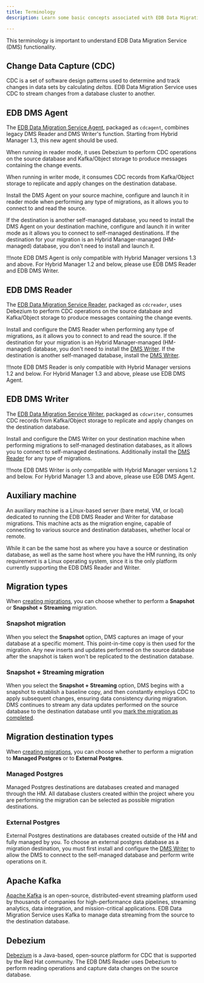 ```yaml
---
title: Terminology
description: Learn some basic concepts associated with EDB Data Migration Service.

---
```


This terminology is important to understand EDB Data Migration Service (DMS) functionality.

## Change Data Capture (CDC)

CDC is a set of software design patterns used to determine and track changes in data sets by calculating *deltas*. EDB Data Migration Service uses CDC to stream changes from a database cluster to another.


## EDB DMS Agent

The [EDB Data Migration Service Agent](getting_started/installing_agent), packaged as `cdcagent`, combines legacy DMS Reader and DMS Writer's function. Starting from Hybrid Manager 1.3, this new agent should be used.

When running in reader mode, it uses Debezium to perform CDC operations on the source database and Kafka/Object storage to produce messages containing the change events.

When running in writer mode, it consumes CDC records from Kafka/Object storage to replicate and apply changes on the destination database.

Install the DMS Agent on your source machine, configure and launch it in reader mode when performing any type of migrations, as it allows you to connect to and read the source.

If the destination is another self-managed database, you need to install the DMS Agent on your destination machine, configure and launch it in writer mode as it allows you to connect to self-managed destinations. If the destination for your migration is an Hybrid Manager-managed (HM-managed) database, you don't need to install and launch it.

!!!note
   EDB DMS Agent is only compatible with Hybrid Manager versions 1.3 and above. For Hybrid Manager 1.2 and below, please use EDB DMS Reader and EDB DMS Writer.

## EDB DMS Reader

The [EDB Data Migration Service Reader](getting_started/installing), packaged as `cdcreader`, uses Debezium to perform CDC operations on the source database and Kafka/Object storage to produce messages containing the change events.

Install and configure the DMS Reader when performing any type of migrations, as it allows you to connect to and read the source. If the destination for your migration is an Hybrid Manager-managed (HM-managed) database, you don't need to install the [DMS Writer](terminology.mdx#edb-dms-writer). If the destination is another self-managed database, install the [DMS Writer](terminology.mdx#edb-dms-writer).

!!!note
   EDB DMS Reader is only compatible with Hybrid Manager versions 1.2 and below. For Hybrid Manager 1.3 and above, please use EDB DMS Agent.

## EDB DMS Writer

The [EDB Data Migration Service Writer](getting_started/installing2), packaged as `cdcwriter`, consumes CDC records from Kafka/Object storage to replicate and apply changes on the destination database.

Install and configure the DMS Writer on your destination machine when performing migrations to self-managed destination databases, as it allows you to connect to self-managed destinations. Additionally install the [DMS Reader](terminology.mdx#edb-dms-reader) for any type of migrations.

!!!note
   EDB DMS Writer is only compatible with Hybrid Manager versions 1.2 and below. For Hybrid Manager 1.3 and above, please use EDB DMS Agent.

## Auxiliary machine

An auxiliary machine is a Linux-based server (bare metal, VM, or local) dedicated to running the EDB DMS Reader and Writer for database migrations. This machine acts as the migration engine, capable of connecting to various source and destination databases, whether local or remote.

While it can be the same host as where you have a source or destination database, as well as the same host where you have the HM running, its only requirement is a Linux operating system, since it is the only platform currently supporting the EDB DMS Reader and Writer.

## Migration types

When [creating migrations](getting_started/create_migration.mdx), you can choose whether to perform a **Snapshot** or **Snapshot + Streaming** migration.

### Snapshot migration

When you select the **Snapshot** option, DMS captures an image of your database at a specific moment. This point-in-time copy is then used for the migration. Any new inserts and updates performed on the source database after the snapshot is taken won't be replicated to the destination database.

### Snapshot + Streaming migration

When you select the **Snapshot + Streaming** option, DMS begins with a snapshot to establish a baseline copy, and then constantly employs CDC to apply subsequent changes, ensuring data consistency during migration. DMS continues to stream any data updates performed on the source database to the destination database until you [mark the migration as completed](getting_started/mark_completed.mdx).

## Migration destination types

When [creating migrations](getting_started/create_migration.mdx), you can choose whether to perform a migration to **Managed Postgres** or to **External Postgres**.

### Managed Postgres

Managed Postgres destinations are databases created and managed through the HM. All database clusters created within the project where you are performing the migration can be selected as possible migration destinations.

### External Postgres

External Postgres destinations are databases created outside of the HM and fully managed by you. To choose an external postgres database as a migration destination, you must first install and configure the [DMS Writer](terminology.mdx#edb-dms-writer) to allow the DMS to connect to the self-managed database and perform write operations on it.

## Apache Kafka

[Apache Kafka](https://kafka.apache.org/) is an open-source, distributed-event streaming platform used by thousands of companies for high-performance data pipelines, streaming analytics, data integration, and mission-critical applications. EDB Data Migration Service uses Kafka to manage data streaming from the source to the destination database.

## Debezium

[Debezium](https://debezium.io/) is a Java-based, open-source platform for CDC that is supported by the Red Hat community. The EDB DMS Reader uses Debezium to perform reading operations and capture data changes on the source database.
